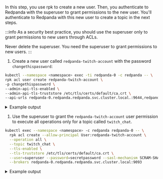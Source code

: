 
In this step, you use rpk to create a new user. Then, you authenticate to Redpanda with the superuser to grant permissions to the new user. You'll authenticate to Redpanda with this new user to create a topic in the next steps.

:::info
As a security best practice, you should use the superuser only to grant permissions to new users through ACLs.

Never delete the superuser. You need the superuser to grant permissions to new users.
:::

1. Create a new user called `redpanda-twitch-account` with the password `changethispassword`:

  ```bash
  kubectl --namespace <namespace> exec -ti redpanda-0 -c redpanda -- \
  rpk acl user create redpanda-twitch-account \
  -p changethispassword \
  --admin-api-tls-enabled \
  --admin-api-tls-truststore /etc/tls/certs/default/ca.crt \
  --api-urls redpanda-0.redpanda.redpanda.svc.cluster.local.:9644,redpanda-1.redpanda.redpanda.svc.cluster.local.:9644,redpanda-2.redpanda.redpanda.svc.cluster.local.:9644
  ```

  <details>
  <summary>
  Example output
  </summary>

  ```text
  Created user "redpanda-twitch-account".
  ```

  </details>
  
1. Use the superuser to grant the `redpanda-twitch-account` user permission to execute all operations only for a topic called `twitch_chat`.

  ```bash
  kubectl exec --namespace <namespace> -c redpanda redpanda-0 -- \
    rpk acl create --allow-principal User:redpanda-twitch-account \
    --operation all \
    --topic twitch_chat \
    --tls-enabled \
    --tls-truststore /etc/tls/certs/default/ca.crt \
    --user=superuser --password=secretpassword --sasl-mechanism SCRAM-SHA-512 \
    --brokers redpanda-0.redpanda.redpanda.svc.cluster.local:9093
  ```

  <details>
  <summary>
  Example output
  </summary>

  ```text
  PRINCIPAL      ... RESOURCE-TYPE  RESOURCE-NAME  ... OPERATION  PERMISSION
  User:redpanda  ... TOPIC          twitch_chat    ... ALL        ALLOW 
  ```

  </details>
  

